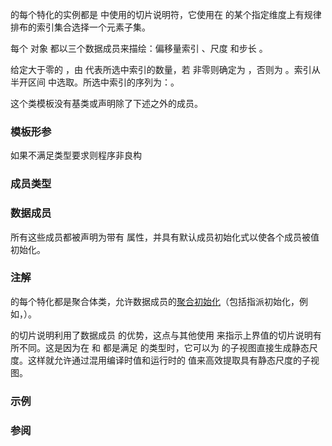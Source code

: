 {{cpp/title|strided_slice}}
{{cpp/container/mdspan/navbar}}
{{dcl begin}}
{{dcl header|mdspan}}
{{dcl|since=c++26|1=
template&lt; class OffsetType, class ExtentType, class StrideType &gt;
struct strided_slice;
}}
{{dcl end}}

{{tt|strided_slice}} 的每个特化的实例都是 {{lc|std::submdspan}} 中使用的切片说明符，它使用在 {{rlpt|/|std::mdspan}} 的某个指定维度上有规律排布的索引集合选择一个元素子集。

每个 {{tt|strided_slice}} 对象 {{c|s}} 都以三个数据成员来描绘：偏移量索引 {{c|s.offset}}、尺度 {{c|s.extent}} 和步长 {{c|s.stride}}。

给定大于零的 {{c|s.stride}}，由 {{tt|N}} 代表所选中索引的数量，若 {{c|s.extent}} 非零则确定为 {{c|1 + (s.extent - 1) / s.stride}}，否则为 {{c|0}}。索引从半开区间 {{range|s.offset|s.offset + s.extent}} 中选取。所选中索引的序列为：{{c|s.offset, ..., s.offset + (N - 1) * s.stride}}。

这个类模板没有基类或声明除了下述之外的成员。

===模板形参===
{{par begin}}
{{par|OffsetType|偏移量的类型}}
{{par|ExtentType|尺度的类型}}
{{par|StrideType|步长的类型}}
{{par hreq}}
{{par req|所有模板形参都必须是无符号或有符号整数类型或者满足 {{lti|cpp/header/span#概念 integral-constant-like|integral-constant-like}}}}
{{par end}}

如果不满足类型要求则程序非良构

===成员类型===
{{dsc begin}}
{{dsc hitem|成员类型|定义}}
{{dsc|{{tt|offset_type}}|{{tt|OffsetType}}}}
{{dsc|{{tt|extent_type}}|{{tt|ExtentType}}}}
{{dsc|{{tt|stride_type}}|{{tt|StrideType}}}}
{{dsc end}}

===数据成员===
{{dsc begin}}
{{dsc begin}}
{{dsc hitem|成员名字|定义}}
{{dsc mem obj|offset|nolink=true|{{tt|offset_type}} 类型的起始索引}}
{{dsc mem obj|extent|nolink=true|{{tt|extent_type}} 类型的值，加到偏移量上以定义索引上界}}
{{dsc mem obj|stride|nolink=true|{{tt|stride_type}} 类型的增加值，等价于两个索引之间的距离}}
{{dsc end}}

所有这些成员都被声明为带有 {{attr|no_unique_address}} 属性，并具有默认成员初始化式以使各个成员被值初始化。

===注解===
{{tt|strided_slice}} 的每个特化都是聚合体类，允许数据成员的[[cpp/language/aggregate_initialization|聚合初始化]]（包括指派初始化，例如，{{c|1=std::strided_slice{.offset = 2, .extent = 10, .stride = 3}&lt;!----&gt;}}）。

{{tt|strided_slice}} 的切片说明利用了数据成员 {{c|extent}} 的优势，这点与其他使用 {{c|end}} 来指示上界值的切片说明有所不同。这是因为在 {{c|extent}} 和 {{c|stride}} 都是满足 {{lti|cpp/header/span#概念 integral-constant-like|integral-constant-like}} 的类型时，它可以为 {{lc|std::mdspan}} 的子视图直接生成静态尺度。这样就允许通过混用编译时值和运行时的 {{tt|offset}} 值来高效提取具有静态尺度的子视图。

===示例===
{{example
|code=
#include &lt;mdspan&gt;
#include &lt;print&gt;

template &lt;typename View, typename O = int, typename E = int, typename S = int&gt;
    requires (View::extents_type::rank() == 1)
void print_sliced_view(View v, std::strided_slice&lt;O, E, S&gt; s)
{
    using index_type = View::index_type;
    auto subview = std::submdspan(v, s);
    const auto&amp; submap = subview.mapping();

    std::print("[");
    bool uses_comma = false;
    for (index_type i = 0; i != subview.extent(0); ++i) 
    {
        if (uses_comma)
            std::print(", ");
        std::print("{}", subview[i]);
        uses_comma = true;
    }
    uses_comma = false;
    std::print("] 提取于索引 [");
    for (index_type i = 0; i != subview.extent(0); ++i) 
    {
        if (uses_comma)
            std::print(", ");
        std::print("{}", submap(i) + s.offset);
        uses_comma = true;
    }
    std::println("]");
}

int main()
{
    static constexpr char letters[]
    {
        'A', 'B', 'C', 'D', 'E', 'F', 'G', 'H', 'I', 'J',
        'K', 'L', 'M', 'N', 'O', 'P', 'Q', 'R', 'S', 'T',
        'U', 'V', 'W', 'X', 'Y', 'Z'
    };
    constexpr std::mdspan md(letters, 26);
    print_sliced_view(md, {.offset = 0, .extent = 10, .stride = 1});
    print_sliced_view(md, {.offset = 2, .extent = 10, .stride = 1});
    print_sliced_view(md, {.offset = 0, .extent = 5,  .stride = 1});
    print_sliced_view(md, {.offset = 2, .extent = 5,  .stride = 1});
    print_sliced_view(md, {.offset = 0, .extent = 10, .stride = 2});
    print_sliced_view(md, {.offset = 2, .extent = 10, .stride = 3});
    print_sliced_view(md, {.offset = 0, .extent = 15, .stride = 5});
    print_sliced_view(md, {.offset = 6, .extent = 15, .stride = 5});
}
|output=
[A, B, C, D, E, F, G, H, I, J] 提取于索引 [0, 1, 2, 3, 4, 5, 6, 7, 8, 9]
[C, D, E, F, G, H, I, J, K, L] 提取于索引 [2, 3, 4, 5, 6, 7, 8, 9, 10, 11]
[A, B, C, D, E] 提取于索引 [0, 1, 2, 3, 4]
[C, D, E, F, G] 提取于索引 [2, 3, 4, 5, 6]
[A, C, E, G, I] 提取于索引 [0, 2, 4, 6, 8]
[C, F, I, L] 提取于索引 [2, 5, 8, 11]
[A, F, K] 提取于索引 [0, 5, 10]
[G, L, Q] 提取于索引 [6, 11, 16]
}}

===参阅===
{{dsc begin}}
{{dsc inc|cpp/numeric/valarray/dsc slice}}
{{dsc inc|cpp/container/mdspan/dsc submdspan}}
{{dsc end}}

{{langlinks|en|es|ja|ru}}